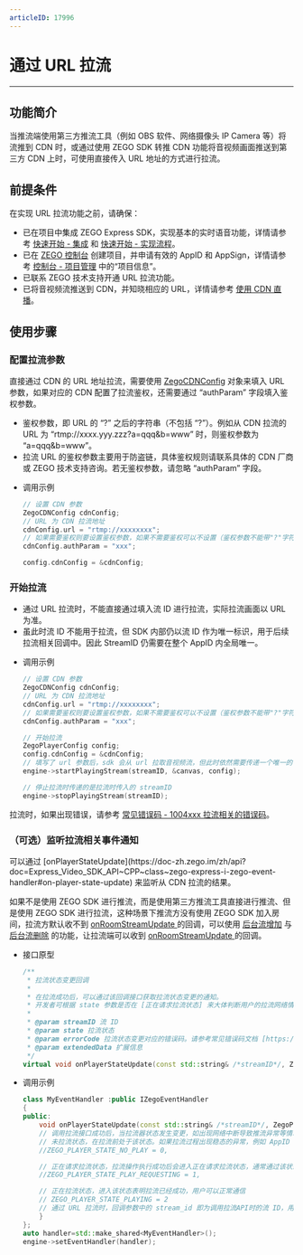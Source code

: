 ```yaml
---
articleID: 17996
---
```

# 通过 URL 拉流

---

## 功能简介

当推流端使用第三方推流工具（例如 OBS 软件、网络摄像头 IP Camera 等）将流推到 CDN 时，或通过使用 ZEGO SDK 转推 CDN 功能将音视频画面推送到第三方 CDN 上时，可使用直接传入 URL 地址的方式进行拉流。

## 前提条件

在实现 URL 拉流功能之前，请确保：

- 已在项目中集成 ZEGO Express SDK，实现基本的实时语音功能，详情请参考 [快速开始 - 集成](!ExpressAudioSDK-Integration/SDK_Integration) 和 [快速开始 - 实现流程](!ExpressAudioSDK-Integration/Solution_Implementation)。
- 已在 [ZEGO 控制台](https://console.zego.im) 创建项目，并申请有效的 AppID 和 AppSign，详情请参考 [控制台 - 项目管理](/console/project-info) 中的“项目信息”。
- 已联系 ZEGO 技术支持开通 URL 拉流功能。
- 已将音视频流推送到 CDN，并知晓相应的 URL，详情请参考 [使用 CDN 直播](!Publisher_Player_Advanced/RelayToCDN)。

## 使用步骤

### 配置拉流参数

直接通过 CDN 的 URL 地址拉流，需要使用 [ZegoCDNConfig](@-ZegoCDNConfig) 对象来填入 URL 参数，如果对应的 CDN 配置了拉流鉴权，还需要通过 “authParam” 字段填入鉴权参数。

<Note title="说明">


- 鉴权参数，即 URL 的 “?” 之后的字符串（不包括 “?”）。例如从 CDN 拉流的 URL 为 “rtmp://xxxx.yyy.zzz?a=qqq&b=www” 时，则鉴权参数为 “a=qqq&b=www”。
- 拉流 URL 的鉴权参数主要用于防盗链，具体鉴权规则请联系具体的 CDN 厂商或 ZEGO 技术支持咨询。若无鉴权参数，请忽略 “authParam” 字段。

</Note>



- 调用示例

    ```cpp
    // 设置 CDN 参数
    ZegoCDNConfig cdnConfig;
    // URL 为 CDN 拉流地址
    cdnConfig.url = "rtmp://xxxxxxxx";
    // 如果需要鉴权则要设置鉴权参数，如果不需要鉴权可以不设置（鉴权参数不能带"?"字符）
    cdnConfig.authParam = "xxx";

    config.cdnConfig = &cdnConfig;
    ```

### 开始拉流

<Warning title="注意">


- 通过 URL 拉流时，不能直接通过填入流 ID 进行拉流，实际拉流画面以 URL 为准。
- 虽此时流 ID 不能用于拉流，但 SDK 内部仍以流 ID 作为唯一标识，用于后续拉流相关回调中。因此 StreamID 仍需要在整个 AppID 内全局唯一。

</Warning>




- 调用示例

    ```cpp
    // 设置 CDN 参数
    ZegoCDNConfig cdnConfig;
    // URL 为 CDN 拉流地址
    cdnConfig.url = "rtmp://xxxxxxxx";
    // 如果需要鉴权则要设置鉴权参数，如果不需要鉴权可以不设置（鉴权参数不能带"?"字符）
    cdnConfig.authParam = "xxx";

    // 开始拉流
    ZegoPlayerConfig config;
    config.cdnConfig = &cdnConfig;
    // 填写了 url 参数后，sdk 会从 url 拉取音视频流，但此时依然需要传递一个唯一的 streamID 到 SDK，SDK 内部会以该 streamID 标识这条流
    engine->startPlayingStream(streamID, &canvas, config);

    // 停止拉流时传递的是拉流时传入的 streamID
    engine->stopPlayingStream(streamID);
    ```

拉流时，如果出现错误，请参考 [常见错误码 - 1004xxx 拉流相关的错误码](/real-time-voice-ue/error-codes#5)。


### （可选）监听拉流相关事件通知

<Accordion title="监听拉流相关事件通知" defaultOpen="false">
可以通过 [onPlayerStateUpdate](https://doc-zh.zego.im/zh/api?doc=Express_Video_SDK_API~CPP~class~zego-express-i-zego-event-handler#on-player-state-update) 来监听从 CDN 拉流的结果。

<Warning title="注意">


如果不是使用 ZEGO SDK 进行推流，而是使用第三方推流工具直接进行推流、但是使用 ZEGO SDK 进行拉流，这种场景下推流方没有使用 ZEGO SDK 加入房间，拉流方默认收不到 [onRoomStreamUpdate ](https://doc-zh.zego.im/zh/api?doc=Express_Video_SDK_API~CPP~class~zego-express-i-zego-event-handler#on-room-stream-update) 的回调，可以使用 [后台流增加](https://doc-zh.zego.im/article/1333) 与 [后台流删除](https://doc-zh.zego.im/article/1331) 的功能，让拉流端可以收到 [onRoomStreamUpdate ](https://doc-zh.zego.im/zh/api?doc=Express_Video_SDK_API~CPP~class~zego-express-i-zego-event-handler#on-room-stream-update) 的回调。

</Warning>



- 接口原型

    ```cpp
    /**
     * 拉流状态变更回调
     *
     * 在拉流成功后，可以通过该回调接口获取拉流状态变更的通知。
     * 开发者可根据 state 参数是否在 [正在请求拉流状态] 来大体判断用户的拉流网络情况。
     *
     * @param streamID 流 ID
     * @param state 拉流状态
     * @param errorCode 拉流状态变更对应的错误码。请参考常见错误码文档 [https://doc-zh.zego.im/zh/4380.html]
     * @param extendedData 扩展信息
     */
    virtual void onPlayerStateUpdate(const std::string& /*streamID*/, ZegoPlayerState /*state*/, int /*errorCode*/, const std::string& /*extendedData*/);
    ```

- 调用示例

    ```cpp
    class MyEventHandler :public IZegoEventHandler
    {
    public:
        void onPlayerStateUpdate(const std::string& /*streamID*/, ZegoPlayerState /*state*/, int /*errorCode*/, const std::string& /*extendedData*/) {
        // 调用拉流接口成功后，当拉流器状态发生变更，如出现网络中断导致推流异常等情况，SDK在重试拉流的同时，会通过该回调通知
        // 未拉流状态，在拉流前处于该状态。如果拉流过程出现稳态的异常，例如 AppID 和 AppSign 不正确，都会进入未拉流状态
        //ZEGO_PLAYER_STATE_NO_PLAY = 0,

        // 正在请求拉流状态，拉流操作执行成功后会进入正在请求拉流状态，通常通过该状态进行应用界面的展示。如果因为网络质量不佳产生的中断，SDK 会进行内部重试，也会回到正在请求拉流状态
        //ZEGO_PLAYER_STATE_PLAY_REQUESTING = 1,

        // 正在拉流状态，进入该状态表明拉流已经成功，用户可以正常通信
        // ZEGO_PLAYER_STATE_PLAYING = 2
        // 通过 URL 拉流时，回调参数中的 stream_id 即为调用拉流API时的流 ID，用于唯一标识当次拉流事件。
        }
    };
    auto handler=std::make_shared<MyEventHandler>();
    engine->setEventHandler(handler);
    ```
</Accordion>
